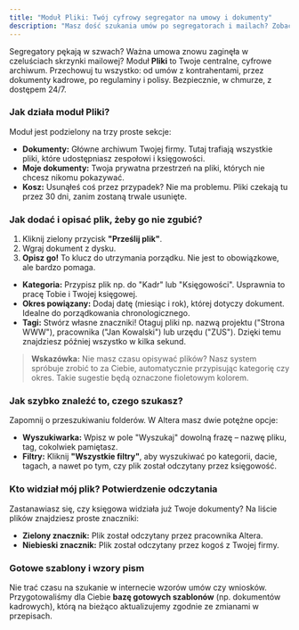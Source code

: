 ```yaml
---
title: "Moduł Pliki: Twój cyfrowy segregator na umowy i dokumenty"
description: "Masz dość szukania umów po segregatorach i mailach? Zobacz, jak moduł Pliki w Altera pozwala bezpiecznie przechowywać wszystkie dokumenty firmy w jednym miejscu."
---
```


Segregatory pękają w szwach? Ważna umowa znowu zaginęła w czeluściach skrzynki mailowej? Moduł **Pliki** to Twoje centralne, cyfrowe archiwum. Przechowuj tu wszystko: od umów z kontrahentami, przez dokumenty kadrowe, po regulaminy i polisy. Bezpiecznie, w chmurze, z dostępem 24/7.

### Jak działa moduł Pliki?

Moduł jest podzielony na trzy proste sekcje:
* **Dokumenty:** Główne archiwum Twojej firmy. Tutaj trafiają wszystkie pliki, które udostępniasz zespołowi i księgowości.
* **Moje dokumenty:** Twoja prywatna przestrzeń na pliki, których nie chcesz nikomu pokazywać.
* **Kosz:** Usunąłeś coś przez przypadek? Nie ma problemu. Pliki czekają tu przez 30 dni, zanim zostaną trwale usunięte.

### Jak dodać i opisać plik, żeby go nie zgubić?

1.  Kliknij zielony przycisk **"Prześlij plik"**.
2.  Wgraj dokument z dysku.
3.  **Opisz go!** To klucz do utrzymania porządku. Nie jest to obowiązkowe, ale bardzo pomaga.
* **Kategoria:** Przypisz plik np. do "Kadr" lub "Księgowości". Usprawnia to pracę Tobie i Twojej księgowej.
* **Okres powiązany:** Dodaj datę (miesiąc i rok), której dotyczy dokument. Idealne do porządkowania chronologicznego.
* **Tagi:** Stwórz własne znaczniki! Otaguj pliki np. nazwą projektu ("Strona WWW"), pracownika ("Jan Kowalski") lub urzędu ("ZUS"). Dzięki temu znajdziesz później wszystko w kilka sekund.

> **Wskazówka:** Nie masz czasu opisywać plików? Nasz system spróbuje zrobić to za Ciebie, automatycznie przypisując kategorię czy okres. Takie sugestie będą oznaczone fioletowym kolorem.

### Jak szybko znaleźć to, czego szukasz?

Zapomnij o przeszukiwaniu folderów. W Altera masz dwie potężne opcje:
* **Wyszukiwarka:** Wpisz w pole "Wyszukaj" dowolną frazę – nazwę pliku, tag, cokolwiek pamiętasz.
* **Filtry:** Kliknij **"Wszystkie filtry"**, aby wyszukiwać po kategorii, dacie, tagach, a nawet po tym, czy plik został odczytany przez księgowość.

### Kto widział mój plik? Potwierdzenie odczytania

Zastanawiasz się, czy księgowa widziała już Twoje dokumenty? Na liście plików znajdziesz proste znaczniki:
* **Zielony znacznik:** Plik został odczytany przez pracownika Altera.
* **Niebieski znacznik:** Plik został odczytany przez kogoś z Twojej firmy.

### Gotowe szablony i wzory pism

Nie trać czasu na szukanie w internecie wzorów umów czy wniosków. Przygotowaliśmy dla Ciebie **bazę gotowych szablonów** (np. dokumentów kadrowych), którą na bieżąco aktualizujemy zgodnie ze zmianami w przepisach.
